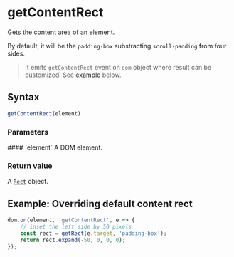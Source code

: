 <Module name="zeta-dom/domUtil" />

# getContentRect

Gets the content area of an element.

By default, it will be the `padding-box` substracting `scroll-padding` from four sides.

> It emits `getContentRect` event on `dom` object where result can be customized.
  See [example](#s-example-overriding-default-content-rect) below.

## Syntax

```javascript
getContentRect(element)
```

<ImportHint
    name="getContentRect"
    module="zeta-dom/domUtil"
    global="zeta.util.getContentRect"
/>

### Parameters

<dl>
    #### `element`
    A DOM element.
</dl>

### Return value

A [`Rect`](:) object.

## Example: Overriding default content rect

```javascript
dom.on(element, 'getContentRect', e => {
    // inset the left side by 50 pixels
    const rect = getRect(e.target, 'padding-box');
    return rect.expand(-50, 0, 0, 0);
});
```
